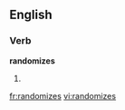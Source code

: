 
==English==

===Verb===
'''randomizes'''

# {{third-person singular of|[[randomize]]}}

[[fr:randomizes]]
[[vi:randomizes]]